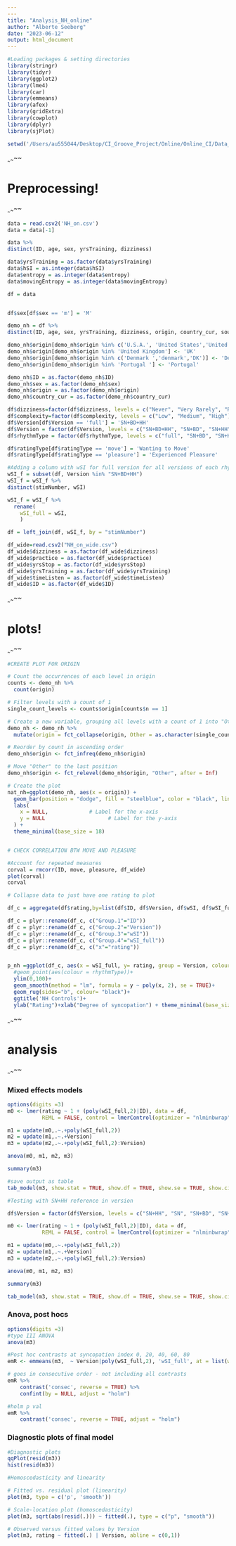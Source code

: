 ```yaml
---
---
title: "Analysis_NH_online"
author: "Alberte Seeberg"
date: "2023-06-12"
output: html_document
---
```




```r

#Loading packages & setting directories
library(stringr)
library(tidyr)
library(ggplot2)
library(lme4)
library(car)
library(emmeans)
library(afex)
library(gridExtra)
library(cowplot)
library(dplyr)
library(sjPlot)

setwd('/Users/au555044/Desktop/CI_Groove_Project/Online/Online_CI/Data_NH_new')

```


########                               ~*~*~*~*~*~*~*~*~*~*                             ##########
#                                         Preprocessing!                                         #
##############                         *~*~*~*~*~*~*~*~*~*~                           ###########
```r

data = read.csv2('NH_on.csv')
data = data[-1]

data %>% 
distinct(ID, age, sex, yrsTraining, dizziness)

data$yrsTraining = as.factor(data$yrsTraining)
data$hSI = as.integer(data$hSI)
data$entropy = as.integer(data$entropy)
data$movingEntropy = as.integer(data$movingEntropy)

df = data


df$sex[df$sex == 'm'] = 'M'

demo_nh = df %>% 
distinct(ID, age, sex, yrsTraining, dizziness, origin, country_cur, sound)

demo_nh$origin[demo_nh$origin %in% c('U.S.A.', 'United States','United States ', 'United States Of America', 'US', 'usa')] <- 'USA'
demo_nh$origin[demo_nh$origin %in% 'United Kingdom'] <- 'UK'
demo_nh$origin[demo_nh$origin %in% c('Denmark ','denmark','DK')] <- 'Denmark'
demo_nh$origin[demo_nh$origin %in% 'Portugal '] <- 'Portugal'

demo_nh$ID = as.factor(demo_nh$ID)
demo_nh$sex = as.factor(demo_nh$sex)
demo_nh$origin = as.factor(demo_nh$origin)
demo_nh$country_cur = as.factor(demo_nh$country_cur)

df$dizziness=factor(df$dizziness, levels = c("Never", "Very Rarely", "Rarely", "Occasionally", "Very Frequently", "Always"))
df$complexity=factor(df$complexity, levels = c("Low", "Medium", "High"))
df$Version[df$Version == 'full'] = 'SN+BD+HH'
df$Version = factor(df$Version, levels = c("SN+BD+HH", "SN+BD", "SN+HH", "SN"))
df$rhythmType = factor(df$rhythmType, levels = c("full", "SN+BD", "SN+HH", "SN"))

df$ratingType[df$ratingType == 'move'] = 'Wanting to Move'
df$ratingType[df$ratingType == 'pleasure'] = 'Experienced Pleasure'

#Adding a column with wSI for full version for all versions of each rhythm to test per rhythm
wSI_f = subset(df, Version %in% "SN+BD+HH")
wSI_f = wSI_f %>% 
distinct(stimNumber, wSI)

wSI_f = wSI_f %>% 
  rename(
    wSI_full = wSI,
    )

df = left_join(df, wSI_f, by = "stimNumber")

df_wide=read.csv2("NH_on_wide.csv")
df_wide$dizziness = as.factor(df_wide$dizziness)
df_wide$practice = as.factor(df_wide$practice)
df_wide$yrsStop = as.factor(df_wide$yrsStop)
df_wide$yrsTraining = as.factor(df_wide$yrsTraining)
df_wide$timeListen = as.factor(df_wide$timeListen)
df_wide$ID = as.factor(df_wide$ID)


```


########                               ~*~*~*~*~*~*~*~*~*~*                             ##########
#                                            plots!                                             #
##############                         *~*~*~*~*~*~*~*~*~*~                           ###########

```r

#CREATE PLOT FOR ORIGIN

# Count the occurrences of each level in origin
counts <- demo_nh %>%
  count(origin)

# Filter levels with a count of 1
single_count_levels <- counts$origin[counts$n == 1]

# Create a new variable, grouping all levels with a count of 1 into "Other"
demo_nh <- demo_nh %>%
  mutate(origin = fct_collapse(origin, Other = as.character(single_count_levels)))

# Reorder by count in ascending order
demo_nh$origin <- fct_infreq(demo_nh$origin)

# Move "Other" to the last position
demo_nh$origin <- fct_relevel(demo_nh$origin, "Other", after = Inf)

# Create the plot
nat_nh=ggplot(demo_nh, aes(x = origin)) + 
  geom_bar(position = "dodge", fill = "steelblue", color = "black", linewidth = 0.2) +
  labs(
    x = NULL,             # Label for the x-axis
    y = NULL                    # Label for the y-axis
  ) +
  theme_minimal(base_size = 18)


# CHECK CORRELATION BTW MOVE AND PLEASURE

#Account for repeated measures
corval = rmcorr(ID, move, pleasure, df_wide)
plot(corval)
corval

# Collapse data to just have one rating to plot

df_c = aggregate(df$rating,by=list(df$ID, df$Version, df$wSI, df$wSI_full), mean)

df_c = plyr::rename(df_c, c("Group.1"="ID"))
df_c = plyr::rename(df_c, c("Group.2"="Version"))
df_c = plyr::rename(df_c, c("Group.3"="wSI"))
df_c = plyr::rename(df_c, c("Group.4"="wSI_full"))
df_c = plyr::rename(df_c, c("x"="rating"))


p_nh =ggplot(df_c, aes(x = wSI_full, y= rating, group = Version, colour = Version))+
  #geom_point(aes(colour = rhythmType))+
  ylim(0,100)+
  geom_smooth(method = "lm", formula = y ~ poly(x, 2), se = TRUE)+
  geom_rug(sides="b", colour= "black")+
  ggtitle('NH Controls')+
  ylab("Rating")+xlab("Degree of syncopation") + theme_minimal(base_size = 15) + scale_color_brewer(palette="Dark2")+theme(axis.title.x=element_blank(), axis.title.y=element_blank(), legend.position="none",plot.title = element_text(hjust = 0.5))

```

########                               ~*~*~*~*~*~*~*~*~*~*                             ##########
#                                            analysis                                            #
##############                         *~*~*~*~*~*~*~*~*~*~                           ###########

### Mixed effects models
```r
options(digits =3)
m0 <- lmer(rating ~ 1 + (poly(wSI_full,2)|ID), data = df,
           REML = FALSE, control = lmerControl(optimizer = "nlminbwrap", calc.derivs = FALSE))

m1 = update(m0,.~.+poly(wSI_full,2)) 
m2 = update(m1,.~.+Version) 
m3 = update(m2,.~.+poly(wSI_full,2):Version)

anova(m0, m1, m2, m3)

summary(m3)

#save output as table 
tab_model(m3, show.stat = TRUE, show.df = TRUE, show.se = TRUE, show.ci = FALSE, string.pred = "Independent variables", string.stat = "t-val", col.order = c("est", "se", "stat", "df", "p"), file = "m3_NH_table_fullref.doc")
```

```r
#Testing with SN+HH reference in version

df$Version = factor(df$Version, levels = c("SN+HH", "SN", "SN+BD", "SN+BD+HH"))

m0 <- lmer(rating ~ 1 + (poly(wSI_full,2)|ID), data = df,
           REML = FALSE, control = lmerControl(optimizer = "nlminbwrap", calc.derivs = FALSE))

m1 = update(m0,.~.+poly(wSI_full,2)) 
m2 = update(m1,.~.+Version) 
m3 = update(m2,.~.+poly(wSI_full,2):Version)

anova(m0, m1, m2, m3)

summary(m3)

tab_model(m3, show.stat = TRUE, show.df = TRUE, show.se = TRUE, show.ci = FALSE, string.pred = "Independent variables", string.stat = "t-val", col.order = c("est", "se", "stat", "df", "p"), file = "m3_NH_table_SNHHref.doc")
```


### Anova, post hocs
```r
options(digits =3)
#type III ANOVA
anova(m3)

#Post hoc contrasts at syncopation index 0, 20, 40, 60, 80
emR <- emmeans(m3,  ~ Version|poly(wSI_full,2), 'wSI_full', at = list(wSI_full = c(0,20,40,60,80)), pbkrtest.limit = 5280)

# goes in consecutive order - not including all contrasts
emR %>% 
    contrast('consec', reverse = TRUE) %>% 
    confint(by = NULL, adjust = "holm") 

#holm p val
emR %>% 
    contrast('consec', reverse = TRUE, adjust = "holm")

```

### Diagnostic plots of final model
```r
#Diagnostic plots
qqPlot(resid(m3)) 
hist(resid(m3)) 

#Homoscedasticity and linearity

# Fitted vs. residual plot (linearity)
plot(m3, type = c('p', 'smooth'))

# Scale-location plot (homoscedasticity)
plot(m3, sqrt(abs(resid(.))) ~ fitted(.), type = c("p", "smooth"))

# Observed versus fitted values by Version
plot(m3, rating ~ fitted(.) | Version, abline = c(0,1))
```
